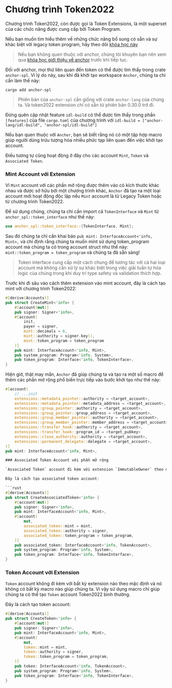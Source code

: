 
# Chương trình Token2022

Chương trình Token2022, còn được gọi là Token Extensions, là một superset của các chức năng được cung cấp bởi Token Program.

Nếu bạn muốn tìm hiểu thêm về những chức năng bổ sung có sẵn và sự khác biệt với legacy token program, hãy theo dõi [khóa học này](/vi/courses/token-2022-program)

> Nếu bạn không quen thuộc với anchor, chúng tôi khuyên bạn nên xem qua [khóa học giới thiệu về anchor](/vi/courses/introduction-to-anchor) trước khi tiếp tục.

Đối với anchor, mọi thứ liên quan đến token có thể được tìm thấy trong crate `anchor-spl`. Vì lý do này, sau khi đã khởi tạo workspace `Anchor`, chúng ta chỉ cần làm thế này:

```
cargo add anchor-spl
```

> Phiên bản của `anchor-spl` cần giống với crate `anchor-lang` của chúng ta. Và token2022 extension chỉ có sẵn từ phiên bản 0.30.0 trở đi.

Đừng quên cập nhật feature `idl-build` có thể được tìm thấy trong phần `[features]` của file `cargo.toml` của chương trình với `idl-build = ["anchor-lang/idl-build", "anchor-spl/idl-build"]`

<ArticleSection name="Mint và Token Account" id="mint-and-token-accounts" level="h2" />

Nếu bạn quen thuộc với `Anchor`, bạn sẽ biết rằng nó có một tập hợp macro giúp người dùng trừu tượng hóa nhiều phức tạp liên quan đến việc khởi tạo account.

Điều tương tự cũng hoạt động ở đây cho các account `Mint`, `Token` và `Associated Token`.

### Mint Account với Extension

Vì `Mint` account với các phần mở rộng được thêm vào có kích thước khác nhau và được sở hữu bởi một chương trình khác, `Anchor` đã tạo ra một loại account mới hoạt động độc lập nếu `Mint` account là từ Legacy Token hoặc từ chương trình Token2022.

Để sử dụng chúng, chúng ta chỉ cần import cả `TokenInterface` và `Mint` từ `anchor_spl::token_interface` như thế này:

```rust
use anchor_spl::token_interface::{TokenInterface, Mint};
```

Sau đó chúng ta chỉ cần khai báo `pub mint: InterfaceAccount<'info, Mint>,` và chỉ định rằng chúng ta muốn mint sử dụng token_program account mà chúng ta có trong account struct như thế này: `mint::token_program = token_program` và chúng ta đã sẵn sàng!

> Token interface cung cấp một cách chung để tương tác với cả hai loại account mà không cần xử lý sự khác biệt trong việc giải tuần tự hóa logic của chúng trong khi duy trì type safety và validation thích hợp.

Trước khi đi sâu vào cách thêm extension vào mint account, đây là cách tạo mint với chương trình Token2022:

```rust
#[derive(Accounts)]
pub struct CreateMint<'info> {
    #[account(mut)]
    pub signer: Signer<'info>,
    #[account(
        init,
        payer = signer,
        mint::decimals = 6,
        mint::authority = signer.key(),
        mint::token_program = token_program
    )]
    pub mint: InterfaceAccount<'info, Mint>,
    pub system_program: Program<'info, System>,
    pub token_program: Interface<'info, TokenInterface>,
}
```

Hiện giờ, thật may mắn, `Anchor` đã giúp chúng ta và tạo ra một số macro để thêm các phần mở rộng phổ biến trực tiếp vào bước khởi tạo như thế này:

```rust
#[account(
    // ...init
    extensions::metadata_pointer::authority = <target_account>,
    extensions::metadata_pointer::metadata_address = <target_account>,
    extensions::group_pointer::authority = <target_account>,
    extensions::group_pointer::group_address = <target_account>,
    extensions::group_member_pointer::authority = <target_account>,
    extensions::group_member_pointer::member_address = <target_account>,
    extensions::transfer_hook::authority = <target_account>,
    extensions::transfer_hook::program_id = <target_pubkey>
    extensions::close_authority::authority = <target_account>,
    extensions::permanent_delegate::delegate = <target_account>,
)]
pub mint: InterfaceAccount<'info, Mint>,

### Associated Token Account với phần mở rộng

`Associated Token` account đi kèm với extension `ImmutableOwner` theo mặc định. Vì vậy sự khác biệt duy nhất giữa việc tạo Legacy hoặc Token2022 `Token Account` chỉ là việc sử dụng `Interface Account`.

Đây là cách tạo associated token account:

```rust
#[derive(Accounts)]
pub struct CreateAssociatedToken<'info> {
    #[account(mut)]
    pub signer: Signer<'info>,
    pub mint: InterfaceAccount<'info, Mint>,
    #[account(
        mut,
        associated_token::mint = mint,
        associated_token::authority = signer,
        associated_token::token_program = token_program,
    )]
    pub associated_token: InterfaceAccount<'info, TokenAccount>,
    pub system_program: Program<'info, System>,
    pub token_program: Interface<'info, TokenInterface>,
}
```

### Token Account với Extension

`Token` account không đi kèm với bất kỳ extension nào theo mặc định và nó không có bất kỳ macro nào giúp chúng ta. Vì vậy sử dụng macro chỉ giúp chúng ta có thể tạo `Token` account Token2022 bình thường.

Đây là cách tạo token account:

```rust
#[derive(Accounts)]
pub struct CreateToken<'info> {
    #[account(mut)]
    pub signer: Signer<'info>,
    pub mint: InterfaceAccount<'info, Mint>,
    #[account(
        mut,
        token::mint = mint,
        token::authority = signer,
        token::token_program = token_program,
    )]
    pub token: InterfaceAccount<'info, TokenAccount>,
    pub system_program: Program<'info, System>,
    pub token_program: Interface<'info, TokenInterface>,
}
```
